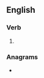 ==English==

===Verb===
{{head|en|present participle}}

# {{present participle of|girdle|lang=en|nocat=1}}

===Anagrams===
* {{l|en|ridgling}}